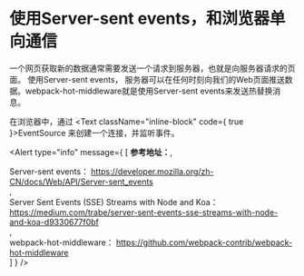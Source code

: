 

# 使用Server-sent events，和浏览器单向通信

一个网页获取新的数据通常需要发送一个请求到服务器，也就是向服务器请求的页面。 使用Server-sent events，
服务器可以在任何时刻向我们的Web页面推送数据。webpack-hot-middleware就是使用Server-sent events来发送热替换消息。

<ServerSourceExample />

在浏览器中，通过
<Text className="inline-block" code={ true }>EventSource</Text>
来创建一个连接，并监听事件。

<EventSourceExample />

<Alert type="info"
  message={ [
    <b key="cankaodizhi" className="block py-[8px]">参考地址：</b>,
    <div key="server-sent-events" className="py-[8px]">
      Server-sent events：
      <a href="https://developer.mozilla.org/zh-CN/docs/Web/API/Server-sent_events" target="_blank" rel="noopener noreferrer">
        https://developer.mozilla.org/zh-CN/docs/Web/API/Server-sent_events
      </a>
    </div>,
    <div key="server-sent-events-sse-streams-with-node-and-koa" className="py-[8px]">
      Server Sent Events (SSE) Streams with Node and Koa：
      <a href="https://medium.com/trabe/server-sent-events-sse-streams-with-node-and-koa-d9330677f0bf" target="_blank" rel="noopener noreferrer">
        https://medium.com/trabe/server-sent-events-sse-streams-with-node-and-koa-d9330677f0bf
      </a>
    </div>,
    <div key="webpack-hot-middleware" className="py-[8px]">
      webpack-hot-middleware：
      <a href="https://github.com/webpack-contrib/webpack-hot-middleware" target="_blank" rel="noopener noreferrer">
        https://github.com/webpack-contrib/webpack-hot-middleware
      </a>
    </div>
  ] }
/>